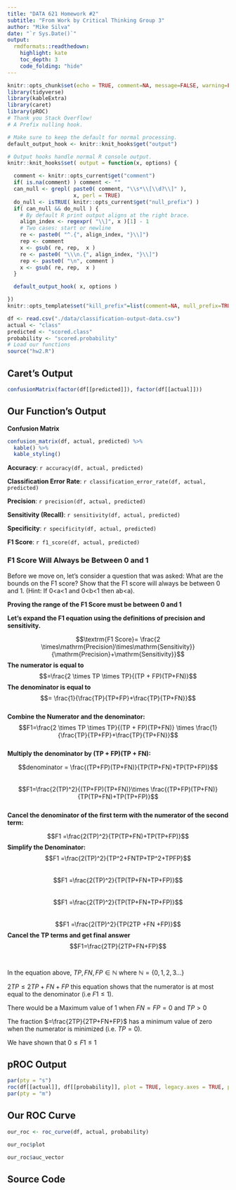 ```yaml
---
title: "DATA 621 Homework #2"
subtitle: "From Work by Critical Thinking Group 3"
author: "Mike Silva"
date: "`r Sys.Date()`"
output:
  rmdformats::readthedown:
    highlight: kate
    toc_depth: 3
    code_folding: "hide"
---
```



```r
knitr::opts_chunk$set(echo = TRUE, comment=NA, message=FALSE, warning=FALSE)
library(tidyverse)
library(kableExtra)
library(caret)
library(pROC)
# Thank you Stack Overflow!
# A Prefix nulling hook.

# Make sure to keep the default for normal processing.
default_output_hook <- knitr::knit_hooks$get("output")

# Output hooks handle normal R console output.
knitr::knit_hooks$set( output = function(x, options) {

  comment <- knitr::opts_current$get("comment")
  if( is.na(comment) ) comment <- ""
  can_null <- grepl( paste0( comment, "\\s*\\[\\d?\\]" ),
                     x, perl = TRUE)
  do_null <- isTRUE( knitr::opts_current$get("null_prefix") )
  if( can_null && do_null ) {
    # By default R print output aligns at the right brace.
    align_index <- regexpr( "\\]", x )[1] - 1
    # Two cases: start or newline
    re <- paste0( "^.{", align_index, "}\\]")
    rep <- comment
    x <- gsub( re, rep,  x )
    re <- paste0( "\\\n.{", align_index, "}\\]")
    rep <- paste0( "\n", comment )
    x <- gsub( re, rep,  x )
  }

  default_output_hook( x, options )

})
knitr::opts_template$set("kill_prefix"=list(comment=NA, null_prefix=TRUE))
```

```r
df <- read.csv("./data/classification-output-data.csv")
actual <- "class"
predicted <- "scored.class"
probability <- "scored.probability"
# Load our functions
source("hw2.R")
```

## Caret's Output

```r
confusionMatrix(factor(df[[predicted]]), factor(df[[actual]]))
```

## Our Function's Output 

**Confusion Matrix**

```r
confusion_matrix(df, actual, predicted) %>%
  kable() %>%
  kable_styling()
```

**Accuracy**: `r accuracy(df, actual, predicted)`

**Classification Error Rate**: `r classification_error_rate(df, actual, predicted)`

**Precision**: `r precision(df, actual, predicted)`

**Sensitivity (Recall)**: `r sensitivity(df, actual, predicted)`

**Specificity**: `r specificity(df, actual, predicted)`

**F1 Score**: `r f1_score(df, actual, predicted)`

### F1 Score Will Always be Between 0 and 1
Before we move on, let’s consider a question that was asked: What are the bounds on the F1 score? Show that the F1 score will always be between 0 and 1. (Hint: If 0<a<1 and 0<b<1 then ab<a).

  
**Proving the range of the F1 Score must be between 0 and 1**
  
**Let's expand the F1 equation using the definitions of precision and sensitivity.**


$$\textrm{F1 Score}= \frac{2 \times\mathrm{Precision}\times\mathrm{Sensitivity}}{\mathrm{Precision}+\mathrm{Sensitivity}}$$ 
**The numerator is equal to**
$$=\frac{2 \times TP \times TP}{(TP + FP)(TP+FN)}$$ 
**The denominator is equal to**
$$= \frac{1}{\frac{TP}{TP+FP}+\frac{TP}{TP+FN}}$$  
**Combine the Numerator and the denominator:**
$$F1=\frac{2 \times TP \times TP}{(TP + FP)(TP+FN)} \times \frac{1}{\frac{TP}{TP+FP}+\frac{TP}{TP+FN}}$$  
**Multiply the denominator by (TP + FP)(TP + FN):**

$$denominator = \frac{(TP+FP)(TP+FN)}{TP(TP+FN)+TP(TP+FP)}$$  
$$F1=\frac{2(TP)^2}{(TP+FP)(TP+FN)}\times \frac{(TP+FP)(TP+FN)}{TP(TP+FN)+TP(TP+FP)}$$  
**Cancel the denominator of the first term with the numerator of the second term:**

$$F1 =\frac{2(TP)^2}{TP(TP+FN)+TP(TP+FP)}$$
**Simplify the Denominator:**
$$F1 =\frac{2(TP)^2}{TP^2+FNTP+TP^2+TPFP}$$  
$$F1 =\frac{2(TP)^2}{TP(TP+FN+TP+FP)}$$  
$$F1 =\frac{2(TP)^2}{TP(TP+FN+TP+FP)}$$  
$$F1 =\frac{2(TP)^2}{TP(2TP +FN +FP)}$$ 
**Cancel the TP terms and get final answer**
$$F1=\frac{2TP}{2TP+FN+FP}$$
<br>  
In the equation above, $TP,FN,FP \in \mathbb{N}$ where $\mathbb{N} = \{0,1,2,3...\}$  
 
$2TP \le2TP+FN+FP$ this equation shows that the numerator is at most equal to the denominator (i.e $F1\le1$).  
  
There would be a Maximum value of $1$ when $FN=FP=0$ and $TP > 0$  

The fraction $=\frac{2TP}{2TP+FN+FP}$ has a minimum value of zero when the numerator is minimized (i.e. $TP=0$).  
  
We have shown that $0\le F1\le1$
<br>  

## pROC Output

```r
par(pty = "s")
roc(df[[actual]], df[[probability]], plot = TRUE, legacy.axes = TRUE, print.auc = TRUE)
par(pty = "m")
```

## Our ROC Curve

```r
our_roc <- roc_curve(df, actual, probability)

our_roc$plot
```

```r
our_roc$auc_vector
```

## Source Code

```r
```